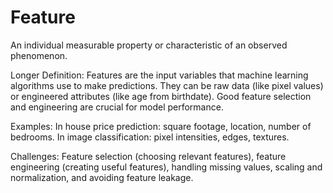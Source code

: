# Feature

An individual measurable property or characteristic of an observed phenomenon.

Longer Definition: Features are the input variables that machine learning algorithms use to make predictions. They can be raw data (like pixel values) or engineered attributes (like age from birthdate). Good feature selection and engineering are crucial for model performance.

Examples: In house price prediction: square footage, location, number of bedrooms. In image classification: pixel intensities, edges, textures.

Challenges: Feature selection (choosing relevant features), feature engineering (creating useful features), handling missing values, scaling and normalization, and avoiding feature leakage.
